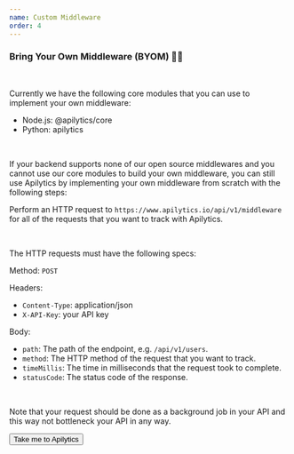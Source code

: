 ```yaml
---
name: Custom Middleware
order: 4
---
```


### Bring Your Own Middleware (BYOM) 👨‍💻

<br />

Currently we have the following core modules that you can use to implement your own middleware:

- Node.js: <ExternalLink href="https://www.npmjs.com/package/@apilytics/core">
  @apilytics/core
  </ExternalLink>
- Python: <ExternalLink href="https://pypi.org/project/apilytics/">apilytics</ExternalLink>

<br />

If your backend supports none of our open source middlewares
and you cannot use our core modules to build your own middleware,
you can still use Apilytics by implementing your own middleware from scratch with the following steps:

Perform an HTTP request to `https://www.apilytics.io/api/v1/middleware`
for all of the requests that you want to track with Apilytics.

<br />

The HTTP requests must have the following specs:

Method: `POST`

Headers:

- `Content-Type`: application/json
- `X-API-Key`: your API key

Body:

- `path`: The path of the endpoint, e.g. `/api/v1/users`.
- `method`: The HTTP method of the request that you want to track.
- `timeMillis`: The time in milliseconds that the request took to complete.
- `statusCode`: The status code of the response.

<br />

Note that your request should be done as a background job
in your API and this way not bottleneck your API in any way.

<Button linkTo="/" className="btn-secondary btn-outline mt-8 mx-auto">
  Take me to Apilytics
</Button>
